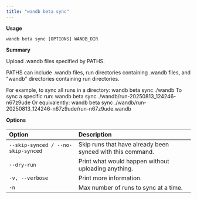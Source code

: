 ```yaml
---
title: "wandb beta sync"
---
```


**Usage**

`wandb beta sync [OPTIONS] WANDB_DIR`

**Summary**

Upload .wandb files specified by PATHS.

PATHS can include .wandb files, run directories containing .wandb files, and
"wandb" directories containing run directories.

For example, to sync all runs in a directory:
wandb beta sync ./wandb
To sync a specific run:
wandb beta sync ./wandb/run-20250813_124246-n67z9ude
Or equivalently:
wandb beta sync ./wandb/run-20250813_124246-n67z9ude/run-n67z9ude.wandb

**Options**

| **Option** | **Description** |
| :--- | :--- |
| `--skip-synced / --no-skip-synced` | Skip runs that have already been synced with this command. |
| `--dry-run` | Print what would happen without uploading   anything. |
| `-v, --verbose` | Print more information. |
| `-n` | Max number of runs to sync at a time. |



